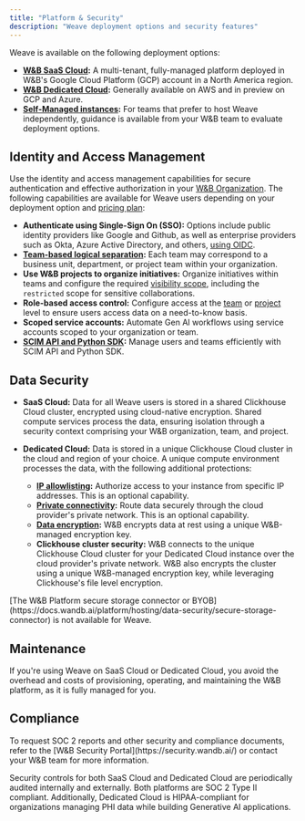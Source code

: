 ```yaml
---
title: "Platform & Security"
description: "Weave deployment options and security features"
---
```


Weave is available on the following deployment options:

- **[W&B SaaS Cloud](https://docs.wandb.ai/platform/hosting/hosting-options/multi_tenant_cloud):** A multi-tenant, fully-managed platform deployed in W&B's Google Cloud Platform (GCP) account in a North America region.
- **[W&B Dedicated Cloud](https://docs.wandb.ai/platform/hosting/hosting-options/dedicated_cloud):** Generally available on AWS and in preview on GCP and Azure. 
- **[Self-Managed instances](./weave-Self-Managed.mdx):** For teams that prefer to host Weave independently, guidance is available from your W&B team to evaluate deployment options.

## Identity and Access Management

Use the identity and access management capabilities for secure authentication and effective authorization in your [W&B Organization](https://docs.wandb.ai/platform/hosting/iam/org_team_struct#organization). The following capabilities are available for Weave users depending on your deployment option and [pricing plan](https://wandb.ai/site/pricing/):

- **Authenticate using Single-Sign On (SSO):** Options include public identity providers like Google and Github, as well as enterprise providers such as Okta, Azure Active Directory, and others, [using OIDC](https://docs.wandb.ai/guides/technical-faq/general#does-wb-support-sso-for-saas).
- **[Team-based logical separation](https://docs.wandb.ai/platform/app/settings-page/teams/):** Each team may correspond to a business unit, department, or project team within your organization.
- **Use W&B projects to organize initiatives:** Organize initiatives within teams and configure the required [visibility scope](https://docs.wandb.ai/platform/hosting/restricted-projects), including the `restricted` scope for sensitive collaborations.
- **Role-based access control:** Configure access at the [team](https://docs.wandb.ai/platform/hosting/iam/manage-organization#assign-or-update-a-team-members-role) or [project](https://docs.wandb.ai/platform/hosting/iam/restricted-projects#project-level-roles) level to ensure users access data on a need-to-know basis.
- **Scoped service accounts:** Automate Gen AI workflows using service accounts scoped to your organization or team.
- **[SCIM API and Python SDK](https://docs.wandb.ai/platform/hosting/iam/automate_iam):** Manage users and teams efficiently with SCIM API and Python SDK.

## Data Security

- **SaaS Cloud:** Data for all Weave users is stored in a shared Clickhouse Cloud cluster, encrypted using cloud-native encryption. Shared compute services process the data, ensuring isolation through a security context comprising your W&B organization, team, and project.

- **Dedicated Cloud:** Data is stored in a unique Clickhouse Cloud cluster in the cloud and region of your choice. A unique compute environment processes the data, with the following additional protections:
  - **[IP allowlisting](https://docs.wandb.ai/platform/hosting/data-security/ip-allowlisting):** Authorize access to your instance from specific IP addresses. This is an optional capability.
  - **[Private connectivity](https://docs.wandb.ai/platform/hosting/data-security/private-connectivity):** Route data securely through the cloud provider's private network. This is an optional capability.
  - **[Data encryption](https://docs.wandb.ai/platform/hosting/data-security/data-encryption):** W&B encrypts data at rest using a unique W&B-managed encryption key.
  - **Clickhouse cluster security:** W&B connects to the unique Clickhouse Cloud cluster for your Dedicated Cloud instance over the cloud provider's private network. W&B also encrypts the cluster using a unique W&B-managed encryption key, while leveraging Clickhouse's file level encryption.

<Warning>
[The W&B Platform secure storage connector or BYOB](https://docs.wandb.ai/platform/hosting/data-security/secure-storage-connector) is not available for Weave.
</Warning>

## Maintenance 

If you're using Weave on SaaS Cloud or Dedicated Cloud, you avoid the overhead and costs of provisioning, operating, and maintaining the W&B platform, as it is fully managed for you.

## Compliance

<Tip>
To request SOC 2 reports and other security and compliance documents, refer to the [W&B Security Portal](https://security.wandb.ai/) or contact your W&B team for more information.
</Tip>

Security controls for both SaaS Cloud and Dedicated Cloud are periodically audited internally and externally. Both platforms are SOC 2 Type II compliant. Additionally, Dedicated Cloud is HIPAA-compliant for organizations managing PHI data while building Generative AI applications.
